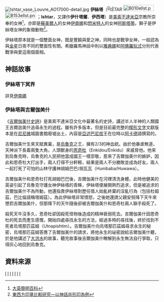 {{Merge to|伊南娜|discuss=Talk:伊南娜#請求與伊絲塔合併|time=2020-08-02T05:39:30+00:00}}
[[File:Ishtar_vase_Louvre_AO17000-detail.jpg|thumb]]
{{Mesopotamian myth|expanded=2}}
'''伊絲塔'''（<sup>[[丁吉爾|D]]</sup>''IŠTAR'' [[File:B010ellst.png|100x20px]] [[File:B153ellst.png|100x20px]] {{unicode|𒀭𒌋𒁯}}；'''Ishtar'''，又譯作'''伊什塔爾'''、'''伊西塔'''）是[[美索不達米亞|美索不達米亞]]宗教所崇奉的女神<ref>[http://sc.hrd.gov.tw/ebintra/Content.asp?Query=&ContentID=11966 大英簡明百科]{{dead link|date=2017年11月 |bot=InternetArchiveBot |fix-attempted=yes }}</ref>，亦即是[[蘇美爾人|蘇美爾人]]的女神[[伊南娜|伊南娜]]和[[閃米特人|閃米特人]]的女神[[阿斯塔蒂|阿斯塔蒂]]。獅子是伊絲塔女神的象徵動物<ref>[http://webcache.googleusercontent.com/search?q=cache:sYyKOj_3OcMJ:cart.ntua.edu.tw/download.php%3Ffilename%3D1764_d92d7d5f.pdf%26dir%3Darchive%26title%3DFile+&cd=9&hl=zh-TW&ct=clnk&gl=tw 東西方印章比較研究—以神話肖形印為例]</ref>。

伊絲塔原本就是一個雙面女神，既是豐饒與愛之神，同時也是戰爭女神，一般認為與[[金星|金星]]日夜不同的雙面性有關。希臘羅馬神話中則以[[雅典娜|雅典娜]]和[[阿佛羅狄忒|阿佛羅狄忒]]分別代表戰爭與愛這兩個面相。

== 神話故事 ==
=== 伊絲塔下冥界 ===
詳見[[伊南娜|伊南娜]]

=== 伊絲塔與吉爾伽美什 ===

《[[吉爾伽美什史詩|吉爾伽美什史詩]]》是美索不達米亞文化中最著名的史詩，講述半人半神的人類國王吉爾迦美什追尋永生的過程。雖有許多版本，但是目前最完整的[[楔形文字|楔形文字]]文獻版本是在[[尼尼微|尼尼微]]城圖書館廢墟出土，內容是[[亞述巴尼拔|亞述巴尼拔]]王在位時以[[阿卡德|阿卡德]]語撰寫的。

吉爾伽美什生來天賦異稟，是[[烏魯克|烏魯克]]之王，擁有2/3的神血統。由於他暴虐無道，天神派下長着兩隻大角，人頭獸身的[[恩奇杜|恩奇杜]]（Enkidou/Enkidu）來威脅他。他來到烏魯克時，烏魯克的人民把他當成國王一樣崇敬，惹來了吉爾伽美什的嫉妒，因此和恩奇杜大打出手，兩人打得不分軒輊，結果是兩人不分勝敗並成為好友。兩人一起打死了可怕的山林守護神胡姆巴巴/胡瓦瓦（Humbaba/Huwawa）。

吉爾伽美什和恩奇杜打死胡姆巴巴後，吉爾伽美什在河裡清洗身體，此時他健美的英姿引起了烏魯克守護女神伊絲塔的青睞，伊絲塔便展開熱烈追求，但是被追求的吉爾伽美什不為所動，他還指責伊絲塔對歷任情人始亂終棄的淫亂行為（包括杜姆茲，巴比倫語稱塔姆茲）。為此伊絲塔非常憤怒，之後她還請父親安努降下天牛來懲罰吉爾伽美什，但那降下的天牛隨後卻被吉爾伽美什和恩奇杜兩人聯手殺死了。

殺死天牛沒多久，恩奇杜卻因殺死怪物後造成的精神衰弱死去。吉爾伽美什因恩奇杜的死去而產生感慨，開始四處尋找永生的方法，經過多時的尋找後，終於找到不死者烏塔那匹茲姆（Utnapishtim）。吉爾伽美什向烏塔那匹茲姆尋求永生的秘密，烏塔那匹茲姆答應了吉爾伽美什的請求，將他永生的祕密說給吉爾伽美什聽，於是他講述了[[大洪水|大洪水]]的故事，聽完故事後吉爾伽美什瞭解到永生無法自行爭取，只得灰心地回到烏魯克。

== 資料來源 ==
{{reflist}}

{{Authority control}}
[[Category:美索不达米亚神话|I]]
[[Category:女神|I]]
[[Category:戰神|I]]
[[Category:愛神|I]]
[[Category:金星神|I]]
[[Category:豐穰神|I]]
[[Category:西亞神祇|I]]